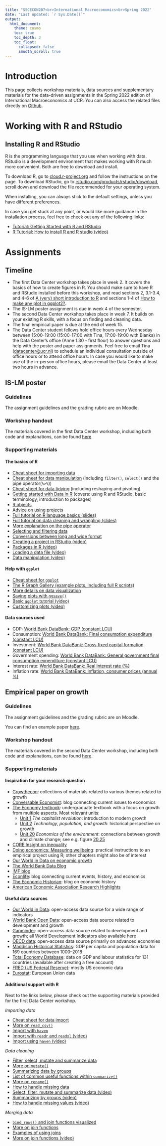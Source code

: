 ```yaml
---
title: "SSCECON207<br>International Macroeconomics<br>Spring 2022"
date: "Last updated: `r Sys.Date()`"
output: 
  html_document:
    theme: cosmo
    toc: true
    toc_depth: 3
    toc_float:
      collapsed: false
      smooth_scroll: true
---
```


# Introduction

This page collects workshop materials, data sources and supplementary materials for the data-driven assignments in the Spring 2022 edition of International Macroeconomics at UCR. You can also access the related files directly on [Github](https://github.com/ucrdatacenter/projects/tree/main/SSCECON207/2022h1).

# Working with R and RStudio

## Installing R and RStudio

R is the programming language that you use when working with data. RStudio is a development environment that makes working with R much more convenient. Both are free to download and install.

To download R, go to [cloud.r-project.org](https://cloud.r-project.org/) and follow the instructions on the page. To download RStudio, go to [rstudio.com/products/rstudio/download](https://www.rstudio.com/products/rstudio/download/), scroll down and download the file recommended for your operating system.

When installing, you can always stick to the default settings, unless you have different preferences.

In case you get stuck at any point, or would like more guidance in the installation process, feel free to check out any of the following links:

-   [Tutorial: Getting Started with R and RStudio](https://www.dataquest.io/blog/tutorial-getting-started-with-r-and-rstudio/)
-   [R Tutorial: How to install R and R studio (video)](https://www.youtube.com/watch?v=0Qu7Jg1Jw5A)

# Assignments

## Timeline

-   The first Data Center workshop takes place in week 2. It covers the basics of how to create figures in R. You should make sure to have R and RStudio installed before this workshop, and read sections 2, 3.1-3.4, and 4-6 of [A (very) short introduction to R](https://github.com/ClaudiaBrauer/A-very-short-introduction-to-R/blob/master/documents/A%20(very)%20short%20introduction%20to%20R.pdf) and sections 1-4 of [How to make any plot in ggplot2?](http://r-statistics.co/ggplot2-Tutorial-With-R.html#6.1%20Make%20a%20time%20series%20plot%20(using%20ggfortify)).
-   The IS-LM poster assignment is due in week 4 of the semester.
-   The second Data Center workshop takes place in week 7. It builds on your existing R skills, with a focus on finding and cleaning data.
-   The final empirical paper is due at the end of week 15.
-   The Data Center student fellows hold office hours every Wednesday between 15:00-19:00 (15:00-17:00 with Tina, 17:00-19:00 with Bianka) in the Data Center's office (Anne 1.30 - first floor) to answer questions and help with the poster and paper assignments. Feel free to email Tina ([datacenter\@ucr.nl](mailto:datacenter@ucr.nl){.email}) to schedule an individual consultation outside of office hours or to attend office hours. In case you would like to make use of the in-person office hours, please email the Data Center at least two hours in advance.

## IS-LM poster

### Guidelines

The assignment guidelines and the grading rubric are on Moodle.

### Workshop handout

The materials covered in the first Data Center workshop, including both code and explanations, can be found [here](SSCECON207_2022h1/workshop1.html).

### Supporting materials

#### The basics of R

-   [Cheat sheet for importing data](https://github.com/rstudio/cheatsheets/blob/main/data-import.pdf)
-   [Cheat sheet for data manipulation](https://github.com/rstudio/cheatsheets/blob/main/data-transformation.pdf) (including `filter()`, `select()` and the pipe operator(`%>%`))
-   [Cheat sheet for data tidying](https://github.com/rstudio/cheatsheets/blob/main/tidyr.pdf) (including reshaping and pivoting)
-   [Getting started with Data in R](https://moderndive.netlify.app/1-getting-started.html#getting-started) (covers: using R and RStudio, basic terminology, introduction to packages)
-   [R objects](https://rstudio-education.github.io/hopr/r-objects.html)
-   [Advice on using projects](https://r4ds.had.co.nz/workflow-projects.html)
-   [Full tutorial on R language basics (slides)](https://raw.githack.com/uo-ec607/lectures/master/04-rlang/04-rlang.html#1)
-   [Full tutorial on data cleaning and wrangling (slides)](https://raw.githack.com/uo-ec607/lectures/master/05-tidyverse/05-tidyverse.html#1)
-   [More explanation on the pipe operator](https://r4ds.had.co.nz/pipes.html)
-   [Selecting and filtering data](https://mdsr-book.github.io/mdsr2e/ch-dataI.html#sec:pipe)
-   [Conversions between long and wide format](https://mdsr-book.github.io/mdsr2e/ch-dataII.html#data-verbs-for-converting-wide-to-narrow-and-vice-versa)
-   [Creating a project in RStudio (video)](https://www.youtube.com/watch?v=WyrJmJWgPiU)
-   [Packages in R (video)](https://www.youtube.com/watch?v=v6VygIgvoZU&t=1s)
-   [Loading a data file (video)](https://www.youtube.com/watch?v=2MVolYETR5Q)
-   [Data manipulation (video)](https://www.youtube.com/watch?v=Zc_ufg4uW4U)

#### Help with `ggplot`

-   [Cheat sheet for `ggplot`](https://github.com/rstudio/cheatsheets/blob/main/data-visualization-2.1.pdf)
-   [The R Graph Gallery (example plots, including full R scripts)](https://www.r-graph-gallery.com/)
-   [More details on data visualization](https://mdsr-book.github.io/mdsr2e/ch-vizII.html#a-grammar-for-data-graphics)
-   [Saving plots with `ggsave()`](https://www.tutorialgateway.org/save-r-ggplot-using-ggsave/)
-   [Basic `ggplot` tutorial (video)](https://www.youtube.com/watch?v=hr2X7rmkprM)
-   [Customizing plots (video)](https://www.youtube.com/watch?v=1GmQ5BdAhG4)

#### Data sources used

-   GDP: [World Bank DataBank: GDP (constant LCU)](https://data.worldbank.org/indicator/NY.GDP.MKTP.KN)
-   Consumption: [World Bank DataBank: Final consumption expenditure (constant LCU)](https://data.worldbank.org/indicator/NE.CON.TOTL.KN)
-   Investment: [World Bank DataBank: Gross fixed capital formation (constant LCU)](https://data.worldbank.org/indicator/NE.GDI.FTOT.KN)
-   Government spending: [World Bank DataBank: General government final consumption expenditure (constant LCU)](https://data.worldbank.org/indicator/NE.CON.GOVT.KN)
-   Interest rate: [World Bank DataBank: Real interest rate (%)](https://data.worldbank.org/indicator/FR.INR.RINR)
-   Inflation rate: [World Bank DataBank: Inflation, consumer prices (annual %)](https://data.worldbank.org/indicator/FP.CPI.TOTL.ZG)

## Empirical paper on growth

### Guidelines

The assignment guidelines and the grading rubric are on Moodle.

You can find an example paper [here](https://github.com/ucrdatacenter/projects/raw/main/SSCECON207/2022h1/workshop%202/example%20paper.pdf).

### Workshop handout

The materials covered in the second Data Center workshop, including both code and explanations, can be found [here](SSCECON207_2022h1/workshop2.html).

### Supporting materials

#### Inspiration for your research question

-   [Growthecon](https://growthecon.com/topics/): collections of materials related to various themes related to growth
-   [Conversable Economist](https://conversableeconomist.wpcomstaging.com/): blog connecting current issues to economics
-   [The Economy textbook](https://www.core-econ.org/the-economy/book/text/0-3-contents.html): undergraduate textbook with a focus on growth from multiple aspects. Most relevant units:
    -   [Unit 1](https://www.core-econ.org/the-economy/book/text/01.html) *The capitalist revolution*: introduction to modern growth
    -   [Unit 2](https://www.core-econ.org/the-economy/book/text/02.html) *Technology, population, and growth*: historical perspective on growth
    -   [Unit 20](https://www.core-econ.org/the-economy/book/text/20.html) *Economics of the environment*: connections between growth and climate change; see e.g. figure [20.25](https://www.core-econ.org/the-economy/book/text/20.html#figure-20-25a)
-   [CORE Insight on inequality](https://www.core-econ.org/insights/a-world-of-differences/text/01.html)
-   [Doing economics: Measuring wellbeing](https://www.core-econ.org/doing-economics/book/text/04-01.html): practical instructions to an empirical project using R; other chapters might also be of interest
-   [Our World in Data on economic growth](https://ourworldindata.org/economic-growth)
-   [The World Bank Data Blog](https://www.worldbank.org/en/programs/icp/brief/data-blog)
-   [IMF blog](https://blogs.imf.org/)
-   [Econlife](https://econlife.com/): blog connecting current events, history, and economics
-   [The Economic Historian](https://economic-historian.com/): blog on economic history
-   [American Economic Association Research Highlights](https://www.aeaweb.org/research)

#### Useful data sources

-   [Our World in Data](https://ourworldindata.org/): open-access data source for a wide range of indicators
-   [World Bank Open Data](https://data.worldbank.org/): open-access data source related to development and growth
-   [Gapminder](https://www.gapminder.org/data/): open-access data source related to development and growth; all World Development Indicators also available here
-   [OECD data](https://data.oecd.org/): open-access data source primarily on advanced economies
-   [Maddison Historical Statistics](https://www.rug.nl/ggdc/historicaldevelopment/maddison/?lang=en): GDP per capita and population data for 169 countries between 1000--2018
-   [Total Economy Database](https://www.conference-board.org/data/economydatabase/total-economy-database-productivity): data on GDP and labour statistics for 131 countries (available after creating a free account)
-   [FRED (US Federal Reserve)](https://fred.stlouisfed.org/tags/series): mostly US economic data
-   [Eurostat](https://ec.europa.eu/eurostat/web/main/home): European Union data

#### Additional support with R

Next to the links below, please check out the supporting materials provided for the first Data Center workshop.

*Importing data*

-   [Cheat sheet for data import](https://github.com/rstudio/cheatsheets/blob/main/data-import.pdf)
-   [More on `read_csv()`](https://uomresearchit.github.io/r-tidyverse-intro/03-loading-data-into-R/)
-   [Import with `haven`](https://tutorials.methodsconsultants.com/posts/reading-sas-spss-or-stata-files-into-r-using-haven/)
-   [Import with `readr` and `readxl` (video)](https://www.youtube.com/watch?v=366N1K1ja8g)
-   [Import using `haven` (video)](https://www.youtube.com/watch?v=egFoDj6H9Ts)

*Data cleaning*

-   [Filter, select, mutate and summarize data](https://rpubs.com/AnalystNyamu/507453)
-   [More on `mutate()`](https://www.sharpsightlabs.com/blog/mutate-in-r/)
-   [Summarizing data by groups](https://r-graphics.org/recipe-dataprep-summarize)
-   [List of common useful functions within `summarize()`](https://www.r-bloggers.com/2021/06/summarize-in-r-data-summarization-in-r/)
-   [More on `rename()`](https://www.datasciencemadesimple.com/rename-the-column-name-in-r-using-dplyr/)
-   [How to handle missing data](https://universeofdatascience.com/how-to-handle-missing-values-in-r/)
-   [Select, filter, mutate and summarize data (video)](https://www.youtube.com/watch?v=nRtp7wSEtJA)
-   [Summarizing by groups (video)](https://www.youtube.com/watch?v=zAlbrPozMHI)
-   [How to handle missing values (video)](https://www.youtube.com/watch?v=O_gPPrezk5o)

*Merging data*

-   [`bind_rows()` and join functions visualized](https://www.r4epi.com/working-with-multiple-data-frames.html)
-   [More on join functions](https://www.datasciencemadesimple.com/join-in-r-merge-in-r/)
-   [Examples of using joins](https://statisticsglobe.com/r-dplyr-join-inner-left-right-full-semi-anti)
-   [More on join functions (video)](https://www.youtube.com/watch?v=Yg-pNqzDuN4)
